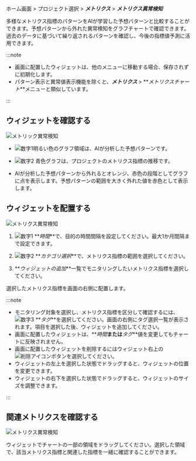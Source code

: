 ホーム画面 > プロジェクト選択 > **_メトリクス_** > **_メトリクス異常検知_**

多様なメトリクス指標のパターンをAIが学習した予想パターンと比較することができます。予想パターンから外れた異常検知をグラフチャートで確認できます。過去のデータに基づいて繰り返されるパターンを確認し、今後の指標値予測に活用できます。

:::note

-   画面に配置したウィジェットは、他のメニューに移動する場合、保存されずに初期化します。
-   パターン表示と異常値表示機能を除くと、**_メトリクス_** > **_メトリクスチャート_**メニューと類似しています。

:::

## ウィジェットを確認する

![メトリック異常検知](/img/metrics-detect-abnormal2.png)

-   ![数字1](/img/number-01.png)明るい色のグラフ領域は、AIが分析した予想パターンです。 

-   ![数字2](/img/number-02.png) <span class='normal'>青色</span>グラフは、プロジェクトのメトリクス指標の推移です。

-   AIが分析した予想パターンから外れると<span class='slow'>オレンジ</span>、<span class='vslow'>赤色</span>の段階としてグラフに点を表示します。予想パターンの範囲を大きく外れた値を<span class='vslow'>赤色</span>として表示します。

## ウィジェットを配置する

![メトリクス異常検知](/img/metrics-detect-abnormal-set-widget2.png)

1.  ![数字1](/img/number-01.png) **_時間_**で、目的の時間間隔を設定してください。最大1か月間隔まで設定できます。

2.  ![数字2](/img/number-02.png) **_カテゴリ選択_**で、メトリクス指標の範囲を選択してください。

3.  **_ウィジェットの追加_**一覧でモニタリングしたいメトリクス指標を選択してください。

選択したメトリクス指標を画面の右側に配置します。

:::note

-   モニタリング対象を選択し、メトリクス指標を区分して確認するには、![数字3](/img/number-03.png) **_タグ_**を選択してください。画面の右側にタグ選択一覧が表示されます。項目を選択した後、ウィジェットを追加してください。
-   画面に配置したウィジェットは、**_時間_**または**_タグ_**値を変更してもチャートに反映されません。
-   画面に配置したウィジェットを削除するにはウィジェット右上の![削除アイコン](/img/ico-remove.svg)ボタンを選択してください。
-   ウィジェットの左上を選択した状態でドラッグすると、ウィジェットの位置を変更できます。
-   ウィジェットの右下を選択した状態でドラッグすると、ウィジェットのサイズを調整できます。

:::

## 関連メトリクスを確認する

![メトリクス異常検知](/img/metrics-detect-anormal-details2.png)

ウィジェットでチャートの一部の領域をドラッグしてください。選択した領域で、該当メトリクス指標と関連した指標を一緒に確認することができます。
